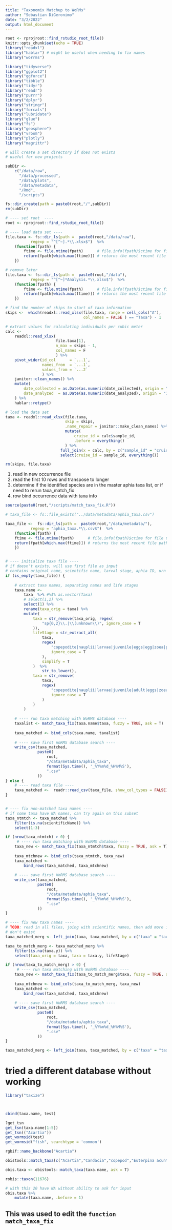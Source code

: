 ```yaml
---
title: "Taxonomix Matchup to WoRMs"
author: "Sebastian DiGeronimo"
date: "3/2/2022"
output: html_document
---
```


```r
root <- rprojroot::find_rstudio_root_file()
knitr::opts_chunk$set(echo = TRUE)
library("readxl")
library("hablar") # might be useful when needing to fix names
library("worrms")

library("tidyverse")
library("ggplot2")
library("ggforce")
library("tibble")
library("tidyr")
library("readr")
library("purrr")
library("dplyr")
library("stringr")
library("forcats")
library("lubridate")
library("glue")
library("fs")
library("geosphere")
library("vroom")
library("plotly")
library("magrittr")

```

```r
# will create a set directory if does not exists
# useful for new projects

subDir <-
    c("/data/raw",
      "/data/processed",
      "/data/plots",
      "/data/metadata",
      "/Rmd",
      "/scripts")

fs::dir_create(path = paste0(root,"/",subDir))
rm(subDir)
```

```r
# ---- set root  ----
root <- rprojroot::find_rstudio_root_file()

# ---- load data set ----
file.taxa <- fs::dir_ls(path =  paste0(root,"/data/raw"),
           regexp = "^[^~].*\\.xlsx$")  %>%
    (function(fpath) {
        ftime <- file.mtime(fpath)      # file.info(fpath)$ctime for file CREATED time
        return(fpath[which.max(ftime)]) # returns the most recent file path
    })

# remove later
file.taxa <- fs::dir_ls(path =  paste0(root,"/data"),
           regexp = "^[^~]*Analysis.*\\.xlsx$")  %>%
    (function(fpath) {
        ftime <- file.mtime(fpath)      # file.info(fpath)$ctime for file CREATED time
        return(fpath[which.max(ftime)]) # returns the most recent file path
    })

# find the number of skips to start of taxa information
skips <-  which(readxl::read_xlsx(file.taxa, range = cell_cols("A"), 
                                  col_names = FALSE ) == "Taxa") - 1

# extract values for calculating individuals per cubic meter
calc <-
    readxl::read_xlsx(
                      file.taxa[1], 
                      n_max = skips - 1, 
                      col_names = F
                      ) %>%
    pivot_wider(id_col      = `...1`,
                names_from  = `...1`,
                values_from = `...2`
                ) %>%
    janitor::clean_names() %>%
    mutate(
        date_collected = as.Date(as.numeric(date_collected), origin = "1899-12-30"),
        date_analyzed  = as.Date(as.numeric(date_analyzed), origin = "1899-12-30")
    ) %>%
    hablar::retype()

# load the data set
taxa <- readxl::read_xlsx(file.taxa,  
                          skip = skips, 
                          .name_repair = janitor::make_clean_names) %>%
                          mutate(
                              cruise_id = calc$sample_id,
                              .before = everything()
                          ) %>%
                        full_join(x = calc, by = c("sample_id" = "cruise_id")) %>%
                        select(cruise_id = sample_id, everything())

rm(skips, file.taxa)
```

1. read in new occurrence file
2. read the first 10 rows and transpose to longer
3. determine if the identified species are in the master aphia taxa list, or 
    if need to rerun taxa_match_fix
4. row bind occurrence data with taxa info


```r
source(paste0(root,"/scripts/match_taxa_fix.R"))

# taxa_file <- fs::file_exists("../data/metadata/aphia_taxa.csv")

taxa_file <-  fs::dir_ls(path =  paste0(root,"/data/metadata/"),
           regexp = "aphia_taxa.*\\.csv$")  %>%
    (function(fpath) {
    ftime <- file.mtime(fpath)      # file.info(fpath)$ctime for file CREATED time
    return(fpath[which.max(ftime)]) # returns the most recent file path
    }) 


# ---- initialize taxa file ----
# if doesn't exists, will use first file as input
# contains original name, scientific name, larval stage, aphia ID, urn #
if (is_empty(taxa_file)) {
    
    # extract taxa names, separating names and life stages
    taxa.name <-
        taxa  %>% #%$% as.vector(Taxa)
        # select(1,2) %>%
        select(1) %>%
        rename(taxa_orig = taxa) %>%
        mutate(
            taxa = str_remove(taxa_orig, regex(
                "sp{0,2}\\.|\\(unknown\\)", ignore_case = T
            )),
            lifeStage = str_extract_all(
                taxa,
                regex(
                    "copepodite|nauplii|larvae|juvenile|eggs|egg|zoea|protozoea|cypris|megalopa",
                    ignore_case = T
                ),
                simplify = T
            )  %>%
                str_to_lower(),
            taxa = str_remove(
                taxa,
                regex(
                    "copepodite|nauplii|larvae|juvenile|adult|eggs|zoea|protozoea|cypris|megalopa",
                    ignore_case = T
                )
            )
        ) 
    
    # ---- run taxa matching with WoRMS database ----
    taxalist <- match_taxa_fix(taxa.name$taxa, fuzzy = TRUE, ask = T)
    
    taxa_matched <- bind_cols(taxa.name, taxalist)
    
    # ---- save first WoRMS database search ----
    write_csv(taxa_matched,
              paste0(
                  root,
                  "/data/metadata/aphia_taxa",
                  format(Sys.time(), '_%Y%m%d_%H%M%S'),
                  ".csv"
              ))
} else {
    # ---- read taxa file ----
    taxa_matched <-  readr::read_csv(taxa_file, show_col_types = FALSE) 
}


# ---- fix non-matched taxa names ----
# if some taxa have NA names, can try again on this subset
taxa_ntmtch <- taxa_matched %>%
    filter(is.na(scientificName)) %>%
    select(1:3)

if (nrow(taxa_ntmtch) > 0) {
     # ---- run taxa matching with WoRMS database ----
    taxa_new <- match_taxa_fix(taxa_ntmtch$taxa, fuzzy = TRUE, ask = T)
    
    taxa_mtchnew <- bind_cols(taxa_ntmtch, taxa_new)
    taxa_matched <-
        bind_rows(taxa_matched, taxa_mtchnew)
    
    # ---- save first WoRMS database search ----
    write_csv(taxa_matched,
              paste0(
                  root,
                  "/data/metadata/aphia_taxa",
                  format(Sys.time(), '_%Y%m%d_%H%M%S'),
                  ".csv"
              ))
}
```

```r
# ---- fix new taxa names ----
# TODO: read in all files, joing with scientific names, then add more if they 
# don't exist
taxa_matched_merg <- left_join(taxa, taxa_matched, by = c("taxa" = "taxa_orig")) 

taxa_to_match_merg <- taxa_matched_merg %>%
    filter(is.na(taxa.y)) %>%
    select(taxa_orig = taxa, taxa = taxa.y, lifeStage)

if (nrow(taxa_to_match_merg) > 0) {
     # ---- run taxa matching with WoRMS database ----
    taxa_new <- match_taxa_fix(taxa_to_match_merg$taxa, fuzzy = TRUE, ask = T)
    
    taxa_mtchnew <- bind_cols(taxa_to_match_merg, taxa_new)
    taxa_matched <-
        bind_rows(taxa_matched, taxa_mtchnew)
    
    # ---- save first WoRMS database search ----
    write_csv(taxa_matched,
              paste0(
                  root,
                  "/data/metadata/aphia_taxa",
                  format(Sys.time(), '_%Y%m%d_%H%M%S'),
                  ".csv"
              ))
}

taxa_matched_merg <- left_join(taxa, taxa_matched, by = c("taxa" = "taxa_orig")) 
```

# tried a different database without working
```r
library("taxize")



cbind(taxa.name, test)

?get_tsn
get_tsn(taxa.name[1:5])
get_tsn(("Acartia"))
get_wormsid(test)
get_wormsid("fish", searchtype = 'common')

rgbif::name_backbone("Acartia")

obistools::match_taxa(c("Acartia","Candacia","copepod","Euterpina acuntifrons"), ask = T)
```

```r


obis.taxa <- obistools::match_taxa(taxa.name, ask = T)

robis::taxon(11676)

# with this 20 have NA without ability to ask for input
obis.taxa %>%
    mutate(taxa.name, .before = 1)
```
## This was used to edit  the `function match_taxa_fix`
